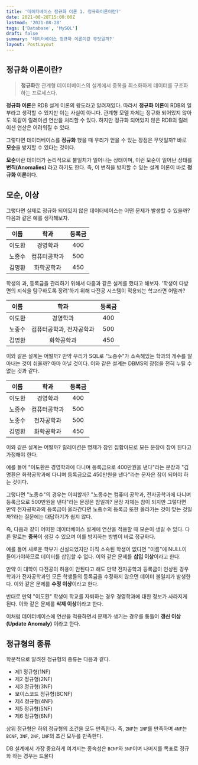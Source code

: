```yaml
---
title: '데이터베이스 정규화 이론 1. 정규화이론이란?'
date: 2021-08-28T15:00:00Z
lastmod: '2021-08-28'
tags: ['Database', 'MySQL']
draft: false
summary: '데이터베이스 정규화 이론이란 무엇일까?'
layout: PostLayout
---
```


<TOCInline toc={props.toc} toHeading={2} />

## 정규화 이론이란?

> **정규화**란 관계형 데이터베이스의 설계에서 중복을 최소화하게 데이터를 구조화하는 프로세스다.

**정규화 이론**은 RDB 설계 이론의 왕도라고 알려져있다. 따라서 **정규화 이론**이 RDB의 일부라고 생각할 수 있지만 이는 사실이 아니다. 관계형 모델 자체는 정규화 되어있지 않아도 똑같이 릴레이션 연산을 처리할 수 있다. 하지만 정규화 되어있지 않은 RDB의 릴레이션 연산은 어려워질 수 있다.

그렇다면 데이터베이스를 **정규화** 했을 때 우리가 얻을 수 있는 장점은 무엇일까? 바로 **모순**을 방지할 수 있다는 것이다.

**모순**이란 데이터가 논리적으로 불일치가 일어나는 상태이며, 이런 모순이 일어난 상태를 **변칙(Anomalies)** 라고 하기도 한다. 즉, 이 변칙을 방지할 수 있는 설계 이론이 바로 **정규화 이론**이다.

## 모순, 이상

그렇다면 실제로 정규화 되어있지 않은 데이터베이스는 어떤 문제가 발생할 수 있을까? 다음과 같은 예를 생각해보자.

|  이름  |     학과     | 등록금 |
| :----: | :----------: | :----: |
| 이도환 |   경영학과   |  400   |
| 노종수 | 컴퓨터공학과 |  500   |
| 김명환 |  화학공학과  |  450   |

학생의 과, 등록금을 관리하기 위해서 다음과 같은 설계를 했다고 해보자. '학생이 다방면의 지식을 탐구하도록 장려'하기 위해 다전공 시스템이 적용되는 학교라면 어떨까?

|  이름  |           학과           | 등록금 |
| :----: | :----------------------: | :----: |
| 이도환 |         경영학과         |  400   |
| 노종수 | 컴퓨터공학과, 전자공학과 |  500   |
| 김명환 |        화학공학과        |  450   |

이와 같은 설계는 어떨까? 만약 우리가 SQL로 "노종수"가 소속해있는 학과의 개수를 알아내는 것이 쉬울까? 아마 아닐 것이다. 이와 같은 설계는 DBMS의 장점을 전혀 누릴 수 없는 것과 같다.


|  이름  |     학과     | 등록금 |
| :----: | :----------: | :----: |
| 이도환 |   경영학과   |  400   |
| 노종수 | 컴퓨터공학과 |  500   |
| 노종수 |  전자공학과  |  500   |
| 김명환 |  화학공학과  |  450   |

이와 같은 설계는 어떨까? 릴레이션은 명제가 참인 집합이므로 모든 문장이 참이 된다고 가정해야 한다.

예를 들어 "이도환은 경영학과에 다니며 등록금으로 400만원을 낸다"라는 문장과 "김명환은 화학공학과에 다니며 등록금으로 450만원을 낸다"라는 문자은 참이 되어야 하는 것이다.

그렇다면 "노종수"의 경우는 어떠할까? "노종수는 컴퓨터 공학과, 전자공학과에 다니며 등록금으로 500만원을 낸다"라는 문장은 참일까? 문장 자체는 참이 되지만 그렇다면 만약 전자공학과의 등록금이 올라간다면 노종수의 등록금 또한 올라가는 것이 맞는 것일까?라는 질문에는 대답하기가 쉽지 않다.

즉, 다음과 같이 어떠한 데이터베이스 설계에 연산을 적용할 때 모순이 생길 수 있다. 다른 말로는 **중복**이 생길 수 있으며 이를 방지하는 방법이 바로 정규화다.

예를 들어 새로운 학부가 신설되었지만 아직 소속된 학생이 없다면 "이름"에 NULL이 들어가야하므로 데이터를 삽입할 수 없다. 이와 같은 문제를 **삽입 이상**이라고 한다.

만약 이 대학이 다전공이 허용이 안된다고 해도 만약 전자공학과 등록금이 인상된 경우 학과가 전자공학과인 모든 학생들의 등록금을 수정하지 않으면 데이터 불일치가 발생한다. 이와 같은 문제를 **수정 이상**이라고 한다.

반대로 만약 "이도환" 학생이 학교를 자퇴하는 경우 경영학과에 대한 정보가 사라지게 된다. 이와 같은 문제를 **삭제 이상**이라고 한다.

이처럼 데이터베이스에 연산을 적용하면서 문제가 생기는 경우를 통틀어 **갱신 이상(Update Anomaly)** 이라고 한다.

## 정규형의 종류

학문적으로 알려진 정규형의 종류는 다음과 같다.

* 제1 정규형(1NF)
* 제2 정규형(2NF)
* 제3 정규형(3NF)
* 보이스코드 정규형(BCNF)
* 제4 정규형(4NF)
* 제5 정규형(5NF)
* 제6 정규형(6NF)

상위 정규형은 하위 정규형의 조건을 모두 만족한다. 즉, `2NF`는 `1NF`를 만족하며 `4NF`는 `BCNF`, `3NF`, `2NF`, `1NF`의 조건 모두를 만족한다.

DB 설계에서 가장 중요하게 여겨지는 종속성은 `BCNF`와 `5NF`이며 나머지를 목표로 정규화 하는 경우는 드물다
